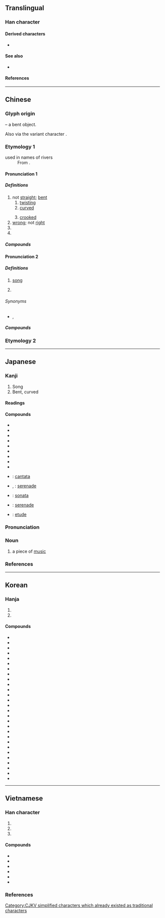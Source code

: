 {{also|麹|麯|典|麴}}
{{character info/new}}
==Translingual==
{{stroke order}}

===Han character===
{{Han char|rn=73|rad=曰|as=02|sn=6|four=55600|canj=TW,TBC,XTW}}

====Derived characters====
* {{l|mul|[[豊]], [[農]], [[麯]], [[𨀪]], [[𨀲]], [[㖆]], [[浀]], [[粬]], [[蛐]]}}

====See also====
* {{l|mul|[[典]], [[曹]]}} <!-- Unrelated, but current form similar -->

====References====
{{Han ref|kx=0502.020|dkj=14280|dj=0873.040|hdz=21484.020|uh=66F2}}

----

==Chinese==
{{zh-forms}}

===Glyph origin===
{{Han etym}}
{{liushu|i}} – a bent object.

Also {{Han simp|麴|nocap=y}} via the variant character {{l|zh|麯}}.

===Etymology 1===
; used in names of rivers
: From {{bor|zh|bo|ཆུ||river}}.

{{etystub|zh}}

====Pronunciation 1====
{{zh-pron
|m=qū
|m-s=
|dg=
|c=kuk1
|c-t=
|g=
|h=pfs=khiuk
|j=
|md=ké̤ṳk/kuóh
|md_note=ké̤ṳk - literary; kuóh - vernacular
|mn=khiok/qz:khiak/tw,xm,zz:khek/xm,zz:khak/tw:khiau
|mn_note=khiok - literary; khiak/khek/khak - vernacular; khiau - 蹺 used in the Mainland
|mn-t=kêg4/kiog4
|w=
|x=
|mc=y
|oc=y
|ma=
|cat=a
}}

=====Definitions=====
{{zh-hanzi}}
{{zh-wp|zh:曲姓}}

# not [[straight]]; [[bent]]
## [[twisting]]
## [[curved]]
##: {{zh-x|曲線|curve}}
## [[crooked]]
# [[wrong]]; not [[right]]
# {{surname|zh}}
# {{n-g|Used in names of [[river]]s in [[Tibet]] and surrounding regions.}}

=====Compounds=====
{{zh-der|曲筆|曲別針|曲尺|曲棍球|曲解|曲盡其妙|曲徑|曲裡拐彎|曲裡拐彎兒|曲面|曲曲彎彎|曲射炮|曲水流觴|曲線|曲意逢迎|曲折|曲直|圓錐曲線|不顧曲直|三回九曲|委曲成全|保留曲線|彎曲|九曲洞|卷曲|委曲|屈曲|弓腰曲背|二次曲線|感人心曲|審曲面勢|委曲求全|二次曲面|心曲|土中曲蟮|彎彎曲曲|平面曲線|龐琴曲線|小廉曲謹|學習曲線|千里一曲|坊曲|乞留曲律|曲水|拗曲作直|曲頸甑|曲謹|樛曲|曲躬躬|曲肱而枕|空間曲線|曲撓|文曲星|曲欄|曲蓋|曲學詖行|曲室|撓直為曲|曲媚取容|曲道|浮詞曲說|武曲星|曲軸|海曲|曲阻|曲律|曲江|曲說|曲突徙薪|曲致|曲江池|曲江宴|曲曲折折|曲拗|款曲|曲盡人情|汀曲|曲臺|曲房|曲學阿世|私曲|曲線美|曲蟮|曲園|曲柄笠|河曲智叟|扭曲作直|盤曲|曲直分明|曲徑通幽|盤旋曲折|曲瓊|曲率|曲肱之樂|曲背|曲體|曲辮子|曲意|曲心矯肚|曲裾|捲曲|曲匝|拳曲|扭曲|歪曲|流觴曲水|水曲|曲折離奇|曲線板|曲隱|曲赦|曲薄|曲禮|曲球|曲流|曲折縈紆|曲從|曲庇|曲局|曲宴|曲士|是非曲直|曲霉|褶曲山脈|縱曲枉直|蟠曲|迂迴曲折|襟曲|紆曲|雙曲線|鄉曲|鬈曲|迂迂曲曲|迂曲|薄曲|苟容曲從|褶曲|飲水曲肱|靜脈曲張|部曲|離奇曲折|阿意曲從|鄰曲|鄉曲之譽|邪曲|遠引曲喻|詰曲|衷曲|蜷曲}}

====Pronunciation 2====
{{zh-pron
|m=qǔ,er=y
|m-s=
|dg=чү1
|c=kuk1
|c-t=
|g=
|h=pfs=khiuk
|j=
|md=ké̤ṳk/kuóh
|md_note=ké̤ṳk - literary; kuóh - vernacular
|mn=khiok/qz:khiak/tw,xm,zz:khek
|mn_note=khiok - literary; khiak/khek - vernacular
|mn-t=kêg4/kiog4
|w=4qioq
|x=
|mc=y
|oc=y
|ma=
|cat=n
}}

=====Definitions=====
{{zh-hanzi}}

# [[song]]
#: {{zh-x|歌曲{qǔ}|song}}
#: {{zh-x|曲{qǔ}調{diào}|melody}}
# {{w|Qu (poetry)}}

======Synonyms======
* {{zh-l|歌曲}}, {{zh-l|歌}}

=====Compounds=====
{{zh-der|曲笛|曲調|曲高和寡|曲目|曲牌|曲譜|曲壇|曲藝|曲終奏雅|曲子|催眠曲|交響曲|一曲千金|冷板曲|作曲|北曲|妙曲|小曲|名曲|岔曲|前奏曲|受難曲|但曲|劇曲|大協奏曲|三部曲|塞下曲|慢曲|大曲|地方戲曲|一曲|唱曲|元曲|彌撒曲|圓舞曲|序曲|幻想曲|奏鳴曲|崑曲|主題曲|小夜曲|念曲叫曲|一曲陽關|安魂曲|創意曲|塞上曲|套曲|奏鳴曲式|小步舞曲|佛曲|副曲|小插曲|夜曲|周郎顧曲|南曲|協奏曲|度曲|同工異曲|六十種曲|俚曲|敦煌曲子|神曲|採蓮曲|抗戰歌曲|散曲|法曲|拔山曲|曲式|曲學|插曲|曲話|敘事曲|民俗曲藝|浪漫曲|波蘭舞曲|流行歌曲|異曲同工|歌曲|搖籃曲|戀曲|曲終人散|揚州清曲|樂曲|獨曲|牌子曲|白雪曲|當曲河|流亡曲|戲曲|月光曲|曲度|欸乃曲|狂想曲|民謠歌曲|舞曲|詞曲|螾廬曲談|迴旋曲|顧曲周郎|道曲|練聲曲|練習曲|間奏曲|進行曲|編曲|鼓子曲|終曲|自度曲|組曲|粵曲|藝術歌曲|饒舌歌曲|長干曲|衿曲|西曲|雨村曲話|酒曲|赴曲|輪旋曲|輪唱曲|細曲|變奏曲|譜曲|詼諧曲|顧曲|鄭衛之曲|文曲}}

===Etymology 2===
{{zh-see|麴}}

----

==Japanese==

===Kanji===
{{ja-kanji|grade=3|rs=曰02}}

# Song
# Bent, curved

====Readings====
{{ja-readings
|goon=こく
|kanon=きょく
|kun=ま-がる, ま-げる, くま-, くせ-
}}

====Compounds====
{{der-top|Compounds}}
* {{ja-r|曲%解|きょっ%かい}}
* {{ja-r|曲%技|きょく%ぎ}}
* {{ja-r|曲%芸|きょく%げい}}
* {{ja-r|曲%射|きょく%しゃ}}
* {{ja-r|曲%折|きょく%せつ}}
* {{ja-r|曲%面|きょく%めん}}
* {{ja-r|曲%目|きょく%もく}}
* {{ja-r|曲%論|きょく%ろん}}
* {{ja-r|曲%者|くせ%もの}}
* {{ja-r|交%声%曲|こう%せい%きょく}}: [[cantata]]
* {{ja-r|小%夜%曲|さ%よ%きょく}}, {{ja-r|小%夜%曲|しょう%や%きょく}}: [[serenade]]
* {{ja-r|奏%鳴%曲|そう%めい%きょく}}: [[sonata]]
* {{ja-r|夜%曲|や%きょく}}: [[serenade]]
* {{ja-r|練%習%曲|れん%しゅう%きょく}}: [[etude]]
{{der-bottom}}

{{ja-kanjitab|きょく|yomi=o}}

===Pronunciation===
{{ja-pron|yomi=kanon|きょく|acc=0|acc_ref=DJR,NHK|acc2=1|acc2_ref=DJR,NHK}}

===Noun===
{{ja-noun|きょく}}

# a piece of [[music]]

===References===
<references/>

----

==Korean==

===Hanja===
{{ko-hanja|굽다|굽을|곡}}

# {{hanja form of|곡|[[bent]]; [[twisted]]; [[curved]]}}
# {{hanja form of|곡|a piece of [[music]]; [[tune]]}}

====Compounds====
{{der-top3|Compounds}}
* {{ko-l|곡곡|曲曲|a [[wind]]ing [[mountain]] or [[road]], [[abbreviation]] of {{l|ko|坊坊曲曲}}, which means everywhere.}}
* {{ko-l|곡관|曲管|[[bent]] [[pipe]] or [[tube]]}}
* {{ko-l|곡론|曲論|[[sophistry]]}}
* {{ko-l|곡률|曲率|[[curvature]]}}
* {{ko-l|곡마|曲馬|[[circus]]}}
* {{ko-l|곡면|曲面|[[curved]] [[surface]]}}
* {{ko-l|곡명|曲名|[[musical]] [[title]]}}
* {{ko-l|곡목|曲目|[[musical]] [[item]]s, [[title]]s}}
* {{ko-l|곡사|曲射|[[high]]-[[angle]] [[fire]]}}
* {{ko-l|곡선|曲線|[[curve]]}}
* {{ko-l|곡예|曲藝|[[acrobatic]] [[artistry]]}}
* {{ko-l|곡자|曲子|[[leaven]], [[malt]]}}
* {{ko-l|곡조|曲調|[[tune]], [[melody]]}}
* {{ko-l|곡절|曲折|[[underlying]] [[reasons]] for [[behavior]]}}
* {{ko-l|곡직|曲直|[[right]] and/or [[wrong]], [[good]] and/or [[bad]]}}
* {{ko-l|곡척|曲尺|[[steel square]], [[carpenter's square]]}}
* {{ko-l|곡필|曲筆|[[unfair]] [[authorship]]}}
* {{ko-l|곡학|曲學|[[unfair]] [[scholarship]]}}
* {{ko-l|곡해|曲解|[[misunderstanding]], [[misinterpretation]]}}
* {{ko-l|곡필|曲笔|to [[write]] in a [[cloak]] of [[reality]]}}
* {{ko-l|곡직|曲直|[[right]] and [[wrong]]}}
* {{ko-l|곡방|曲房|a [[secret]] [[room]] [[beyond]] the [[reach]] of [[one]]'s [[eye]]s.}}
* {{ko-l|곡학|曲学|[[lopsided]] [[narrow]]-[[mind]]ed [[press]]; a [[man]] of [[low]] [[learn]]ing and [[good]] [[knowledge]]}}
* {{ko-l|곡해|曲解|to [[misinterpret]] [[objective]] [[fact]]s or the [[origin]]al [[intention]]s of [[other]]s}}
* {{ko-l|곡의|曲意|to [[bow]] [[down]] to a [[person]]}}
* {{ko-l|가곡|歌曲|[[song]], [[aria]], [[melody]]}}
* {{ko-l|작곡|作曲|[[musical]] [[composition]]}}
* {{ko-l|방방곡곡|坊坊曲曲|[[everywhere]]}}
{{der-bottom}}

----

==Vietnamese==

===Han character===
{{vi-readings|rs=曰02
|hanviet=khúc-tdcndg;tdcntd;gdhn;bonet;genibrel
|phienthiet=丘六 khâu lục
|nom=khúc-tdcndg;tdcntd;gdhn;bonet;genibrel;taberd
}}

# {{han tu form of|khúc|[[bent]]; [[curved]]}}
# {{han tu form of|khúc|[[tune]]; [[song]]}}
# {{Nom form of|khúc|[[piece]]; [[section]]; [[chunk]]}}

====Compounds====
{{der-top3|Compounds}}
* {{vi-l|曲折|khúc chiết}}
* {{vi-l|歌曲|ca khúc}}
* {{vi-l|疉曲|điệp khúc}}
* {{vi-l|聯曲|liên khúc}}
* {{vi-l|曲棍球|khúc côn cầu}}
* {{vi-l|入家隨俗，入江隨曲|nhập gia tuỳ tục, nhập giang tuỳ khúc}}
{{der-bottom}}

===References===
<references/>

[[Category:CJKV simplified characters which already existed as traditional characters]]